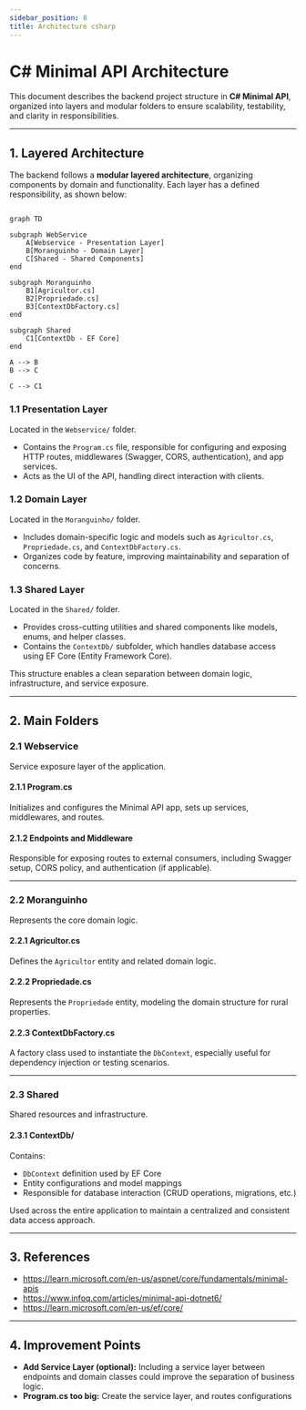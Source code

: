 ```yaml
---
sidebar_position: 8
title: Architecture csharp
---
```


# C# Minimal API Architecture

This document describes the backend project structure in **C# Minimal API**, organized into layers and modular folders to ensure scalability, testability, and clarity in responsibilities.

---

## 1. Layered Architecture

The backend follows a **modular layered architecture**, organizing components by domain and functionality. Each layer has a defined responsibility, as shown below:
```mermaid

graph TD

subgraph WebService
    A[Webservice - Presentation Layer]
    B[Moranguinho - Domain Layer]
    C[Shared - Shared Components]
end

subgraph Moranguinho
    B1[Agricultor.cs]
    B2[Propriedade.cs]
    B3[ContextDbFactory.cs]
end

subgraph Shared
    C1[ContextDb - EF Core]
end

A --> B
B --> C

C --> C1

```

### 1.1 Presentation Layer

Located in the `Webservice/` folder.

- Contains the `Program.cs` file, responsible for configuring and exposing HTTP routes, middlewares (Swagger, CORS, authentication), and app services.
- Acts as the UI of the API, handling direct interaction with clients.

### 1.2 Domain Layer

Located in the `Moranguinho/` folder.

- Includes domain-specific logic and models such as `Agricultor.cs`, `Propriedade.cs`, and `ContextDbFactory.cs`.
- Organizes code by feature, improving maintainability and separation of concerns.

### 1.3 Shared Layer

Located in the `Shared/` folder.

- Provides cross-cutting utilities and shared components like models, enums, and helper classes.
- Contains the `ContextDb/` subfolder, which handles database access using EF Core (Entity Framework Core).

This structure enables a clean separation between domain logic, infrastructure, and service exposure.

---

## 2. Main Folders

### 2.1 Webservice

Service exposure layer of the application.

#### 2.1.1 Program.cs

Initializes and configures the Minimal API app, sets up services, middlewares, and routes.

#### 2.1.2 Endpoints and Middleware

Responsible for exposing routes to external consumers, including Swagger setup, CORS policy, and authentication (if applicable).

---

### 2.2 Moranguinho

Represents the core domain logic.

#### 2.2.1 Agricultor.cs

Defines the `Agricultor` entity and related domain logic.

#### 2.2.2 Propriedade.cs

Represents the `Propriedade` entity, modeling the domain structure for rural properties.

#### 2.2.3 ContextDbFactory.cs

A factory class used to instantiate the `DbContext`, especially useful for dependency injection or testing scenarios.

---

### 2.3 Shared

Shared resources and infrastructure.

#### 2.3.1 ContextDb/

Contains:
- `DbContext` definition used by EF Core
- Entity configurations and model mappings
- Responsible for database interaction (CRUD operations, migrations, etc.)

Used across the entire application to maintain a centralized and consistent data access approach.

---

## 3. References

- https://learn.microsoft.com/en-us/aspnet/core/fundamentals/minimal-apis
- https://www.infoq.com/articles/minimal-api-dotnet6/
- https://learn.microsoft.com/en-us/ef/core/

---

## 4. Improvement Points

- **Add Service Layer (optional):** Including a service layer between endpoints and domain classes could improve the separation of business logic. 
- **Program.cs too big:** Create the service layer, and routes configurations
